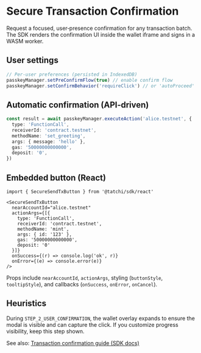 # Secure Transaction Confirmation

Request a focused, user‑presence confirmation for any transaction batch. The SDK renders the confirmation UI inside the wallet iframe and signs in a WASM worker.

## User settings

```ts
// Per-user preferences (persisted in IndexedDB)
passkeyManager.setPreConfirmFlow(true) // enable confirm flow
passkeyManager.setConfirmBehavior('requireClick') // or 'autoProceed'
```

## Automatic confirmation (API‑driven)

```ts
const result = await passkeyManager.executeAction('alice.testnet', {
  type: 'FunctionCall',
  receiverId: 'contract.testnet',
  methodName: 'set_greeting',
  args: { message: 'hello' },
  gas: '50000000000000',
  deposit: '0',
})
```

## Embedded button (React)

```tsx
import { SecureSendTxButton } from '@tatchi/sdk/react'

<SecureSendTxButton
  nearAccountId="alice.testnet"
  actionArgs={[{
    type: 'FunctionCall',
    receiverId: 'contract.testnet',
    methodName: 'mint',
    args: { id: '123' },
    gas: '50000000000000',
    deposit: '0'
  }]}
  onSuccess={(r) => console.log('ok', r)}
  onError={(e) => console.error(e)}
/>
```

Props include `nearAccountId`, `actionArgs`, styling (`buttonStyle`, `tooltipStyle`), and callbacks (`onSuccess`, `onError`, `onCancel`).

## Heuristics

During `STEP_2_USER_CONFIRMATION`, the wallet overlay expands to ensure the modal is visible and can capture the click. If you customize progress visibility, keep this step shown.

See also: [Transaction confirmation guide (SDK docs)](https://github.com/web3-authn/sdk/blob/main/sdk/docs/transaction_confirmation_guide.md)
